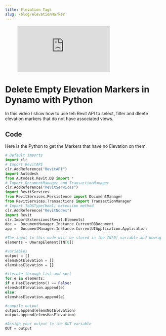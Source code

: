 ```yaml
---
title: Elevation Tags
slug: /blog/elevationMarker
---
```


<figure class="video_container">
  <iframe title="vimeo-player" src="https://player.vimeo.com/video/123620912?h=69a74b37ea" frameborder="0" allowfullscreen></iframe>
</figure>

# Delete Empty Elevation Markers in Dynamo with Python
In this video I show how to use teh Revit API to select, filter and dleete elevation markers that do not have associated views.

## Code
 Here is the Python to get the Markers that have no Elevation on them.

```Python
# Default imports
import clr
# Import RevitAPI
clr.AddReference("RevitAPI")
import Autodesk
from Autodesk.Revit.DB import *
# Import DocumentManager and TransactionManager
clr.AddReference("RevitServices")
import RevitServices
from RevitServices.Persistence import DocumentManager
from RevitServices.Transactions import TransactionManager
# Import ToDSType(bool) extension method
clr.AddReference("RevitNodes")
import Revit
clr.ImportExtensions(Revit.Elements)
doc =  DocumentManager.Instance.CurrentDBDocument
app =  DocumentManager.Instance.CurrentUIApplication.Application

#The input to this node will be stored in the IN[0] variable and unwrap element
elements = UnwrapElement(IN[0])

#variables
output = []
elemsNotElevation = []
elemsHasElevation = []

#iterate through list and sort
for e in elements:
if e.HasElevations() == False:
elemsNotElevation.append(e)
else:
elemsHasElevation.append(e)

#compile output
output.append(elemsNotElevation)
output.append(elemsHasElevation)

#Assign your output to the OUT variable
OUT = output
```